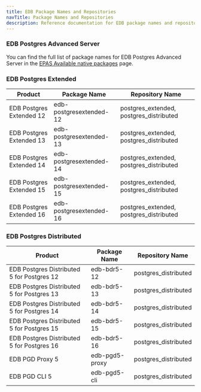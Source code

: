 ```yaml
---
title: EDB Package Names and Repositories
navTitle: Package Names and Repositories
description: Reference documentation for EDB package names and repositories
---
```


### EDB Postgres Advanced Server

You can find the full list of package names for EDB Postgres Advanced Server in the [EPAS Available native packages](/epas/latest/installing/linux_install_details/rpm_packages/) page.

### EDB Postgres Extended
| Product                  | Package Name            | Repository Name                         |
|--------------------------|-------------------------|-----------------------------------------|
| EDB Postgres Extended 12 | edb-postgresextended-12 | postgres_extended, postgres_distributed |
| EDB Postgres Extended 13 | edb-postgresextended-13 | postgres_extended, postgres_distributed |
| EDB Postgres Extended 14 | edb-postgresextended-14 | postgres_extended, postgres_distributed |
| EDB Postgres Extended 15 | edb-postgresextended-15 | postgres_extended, postgres_distributed |
| EDB Postgres Extended 16 | edb-postgresextended-16 | postgres_extended, postgres_distributed |

### EDB Postgres Distributed

| Product                                    | Package Name   | Repository Name      |
|--------------------------------------------|----------------|----------------------|
| EDB Postgres Distributed 5 for Postgres 12 | edb-bdr5-12    | postgres_distributed |
| EDB Postgres Distributed 5 for Postgres 13 | edb-bdr5-13    | postgres_distributed |
| EDB Postgres Distributed 5 for Postgres 14 | edb-bdr5-14    | postgres_distributed |
| EDB Postgres Distributed 5 for Postgres 15 | edb-bdr5-15    | postgres_distributed |
| EDB Postgres Distributed 5 for Postgres 16 | edb-bdr5-16    | postgres_distributed |
| EDB PGD Proxy 5                            | edb-pgd5-proxy | postgres_distributed |
| EDB PGD CLI 5                              | edb-pgd5-cli   | postgres_distributed |





